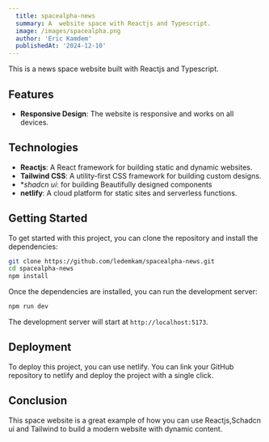 ```yaml
---
  title: spacealpha-news
  summary: A  website space with Reactjs and Typescript.
  image: /images/spacealpha.png
  author: 'Eric Kamdem'
  publishedAt: '2024-12-10'
---
```


This is a news space website built with Reactjs and Typescript. 
## Features


- **Responsive Design**: The website is responsive and works on all devices.

## Technologies

- **Reactjs**: A React framework for building static and dynamic websites.
- **Tailwind CSS**: A utility-first CSS framework for building custom designs.
- **shadcn ui*: for building Beautifully designed components
- **netlify**: A cloud platform for static sites and serverless functions.

## Getting Started

To get started with this project, you can clone the repository and install the
dependencies:

```bash
git clone https://github.com/ledemkam/spacealpha-news.git
cd spacealpha-news
npm install
```

Once the dependencies are installed, you can run the development server:

```bash
npm run dev
```

The development server will start at `http://localhost:5173`.

## Deployment

To deploy this project, you can use netlify. You can link your GitHub repository
to netlify and deploy the project with a single click.

## Conclusion

This space website is a great example of how you can use Reactjs,Schadcn ui and Tailwind to
build a modern website with dynamic content. 